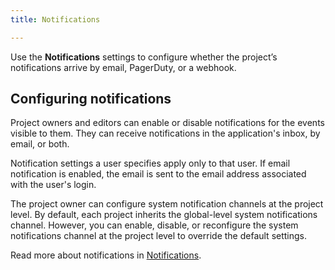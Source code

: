 ```yaml
---
title: Notifications

---
```


Use the **Notifications** settings to configure whether the project’s notifications arrive by email, PagerDuty, or a webhook.

## Configuring notifications

Project owners and editors can enable or disable notifications for the events visible to them. They can receive notifications in the application's inbox, by email, or both.

Notification settings a user specifies apply only to that user. If email notification is enabled, the email is sent to the email address associated with the user's login.

The project owner can configure system notification channels at the project level. By default, each project inherits the global-level system notifications channel. However, you can enable, disable, or reconfigure the system notifications channel at the project level to override the default settings.

Read more about notifications in [Notifications](../../../monitoring/notifications.mdx).
